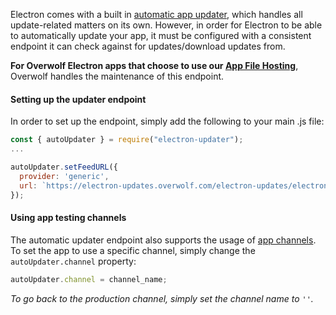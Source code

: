 Electron comes with a built in [automatic app updater](https://www.electronjs.org/docs/latest/api/auto-updater), which handles all update-related matters on its own.
However, in order for Electron to be able to automatically update your app, it must be configured with a consistent endpoint it can check against for updates/download updates from.

**For Overwolf Electron apps that choose to use our [App File Hosting](/tools/ow-electron/distribution#app-file-hosting)**, Overwolf handles the maintenance of this endpoint.

#### Setting up the updater endpoint

In order to set up the endpoint, simply add the following to your main .js file:

```js title="Setting up ow-electron auto updates"
const { autoUpdater } = require("electron-updater");
...

autoUpdater.setFeedURL({
  provider: 'generic',
  url: `https://electron-updates.overwolf.com/electron-updates/electron/${your_app_id}`
});
```

<SkipMe type="TODO">

#### Using app testing channels

The automatic updater endpoint also supports the usage of [app channels](/tools/developers-console/all-applications/release-management#what-are-release-channels). To set the app to use a specific channel,
simply change the `autoUpdater.channel` property:

```js title="Changing the app channel"
autoUpdater.channel = channel_name;
```

*To go back to the production channel, simply set the channel name to `''`.*

</SkipMe>